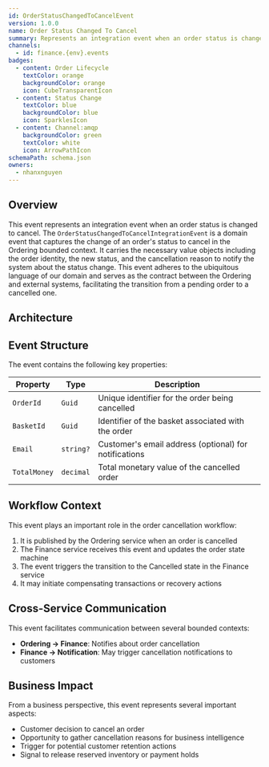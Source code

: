 ```yaml
---
id: OrderStatusChangedToCancelEvent
version: 1.0.0
name: Order Status Changed To Cancel
summary: Represents an integration event when an order status is changed to cancel
channels:
  - id: finance.{env}.events
badges:
  - content: Order Lifecycle
    textColor: orange
    backgroundColor: orange
    icon: CubeTransparentIcon
  - content: Status Change
    textColor: blue
    backgroundColor: blue
    icon: SparklesIcon
  - content: Channel:amqp
    backgroundColor: green
    textColor: white
    icon: ArrowPathIcon
schemaPath: schema.json
owners:
  - nhanxnguyen
---
```


## Overview

This event represents an integration event when an order status is changed to cancel. The `OrderStatusChangedToCancelIntegrationEvent` is a domain event that captures the change of an order's status to cancel in the Ordering bounded context. It carries the necessary value objects including the order identity, the new status, and the cancellation reason to notify the system about the status change. This event adheres to the ubiquitous language of our domain and serves as the contract between the Ordering and external systems, facilitating the transition from a pending order to a cancelled one.

## Architecture

<NodeGraph />

## Event Structure

The event contains the following key properties:

| Property     | Type      | Description                                           |
| ------------ | --------- | ----------------------------------------------------- |
| `OrderId`    | `Guid`    | Unique identifier for the order being cancelled       |
| `BasketId`   | `Guid`    | Identifier of the basket associated with the order    |
| `Email`      | `string?` | Customer's email address (optional) for notifications |
| `TotalMoney` | `decimal` | Total monetary value of the cancelled order           |

## Workflow Context

This event plays an important role in the order cancellation workflow:

1. It is published by the Ordering service when an order is cancelled
2. The Finance service receives this event and updates the order state machine
3. The event triggers the transition to the Cancelled state in the Finance service
4. It may initiate compensating transactions or recovery actions

## Cross-Service Communication

This event facilitates communication between several bounded contexts:

- **Ordering → Finance**: Notifies about order cancellation
- **Finance → Notification**: May trigger cancellation notifications to customers

## Business Impact

From a business perspective, this event represents several important aspects:

- Customer decision to cancel an order
- Opportunity to gather cancellation reasons for business intelligence
- Trigger for potential customer retention actions
- Signal to release reserved inventory or payment holds
